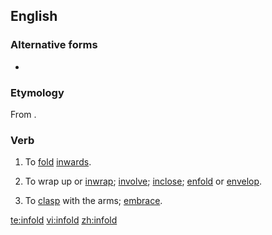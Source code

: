 ==English==

===Alternative forms===
* {{l|en|enfold}}

===Etymology===
From {{prefix|in|fold}}.

===Verb===
{{en-verb|infolds|infolding|infolded}}

# {{context|transitive|lang=en}} To [[fold]] [[inwards]].
# {{context|transitive|lang=en}} To wrap up or [[inwrap]]; [[involve]]; [[inclose]]; [[enfold]] or [[envelop]].
# {{context|transitive|lang=en}} To [[clasp]] with the arms; [[embrace]].

[[te:infold]]
[[vi:infold]]
[[zh:infold]]